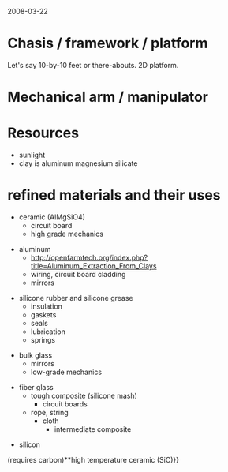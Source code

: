2008-03-22

= Chasis / framework / platform =
Let's say 10-by-10 feet or there-abouts. 2D platform. 

= Mechanical arm / manipulator =

= Resources =
* sunlight
* clay is aluminum magnesium silicate

= refined materials and their uses =

*ceramic (AlMgSiO4)
**circuit board
**high grade mechanics

* aluminum
**http://openfarmtech.org/index.php?title=Aluminum_Extraction_From_Clays
**wiring, circuit board cladding
** mirrors

* silicone rubber and silicone grease
** insulation
** gaskets
** seals
** lubrication
**springs

*bulk glass
**mirrors
**low-grade mechanics

*fiber glass
**tough composite (silicone mash)
***circuit boards
**rope, string
***cloth
****intermediate composite

*silicon

(requires carbon)**high temperature ceramic (SiC)}}
